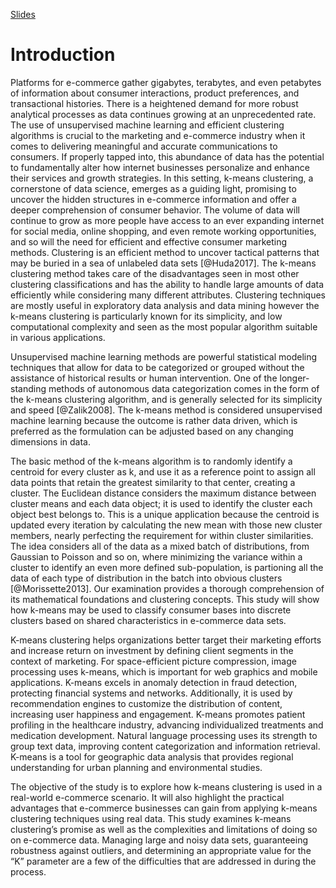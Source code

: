 [Slides](K-MeansPresentation.html)

# Introduction {.unnumbered}

Platforms for e-commerce gather gigabytes, terabytes, and even petabytes of information about consumer interactions, product preferences, and transactional histories. There is a heightened demand for more robust analytical processes as data continues growing at an unprecedented rate. The use of unsupervised machine learning and efficient clustering algorithms is crucial to the marketing and e-commerce industry when it comes to delivering meaningful and accurate communications to consumers. If properly tapped into, this abundance of data has the potential to fundamentally alter how internet businesses personalize and enhance their services and growth strategies. In this setting, k-means clustering, a cornerstone of data science, emerges as a guiding light, promising to uncover the hidden structures in e-commerce information and offer a deeper comprehension of consumer behavior. The volume of data will continue to grow as more people have access to an ever expanding internet for social media, online shopping, and even remote working opportunities, and so will the need for efficient and effective consumer marketing methods. Clustering is an efficient method to uncover tactical patterns that may be buried in a sea of unlabeled data sets [@Huda2017]. The k-means clustering method takes care of the disadvantages seen in most other clustering classifications and has the ability to handle large amounts of data efficiently while considering many different attributes. Clustering techniques are mostly useful in exploratory data analysis and data mining however the k-means clustering is particularly known for its simplicity, and low computational complexity and seen as the most popular algorithm suitable in various applications.

Unsupervised machine learning methods are powerful statistical modeling techniques that allow for data to be categorized or grouped without the assistance of historical results or human intervention. One of the longer-standing methods of autonomous data categorization comes in the form of the k-means clustering algorithm, and is generally selected for its simplicity and speed [@Zalik2008]. The k-means method is considered unsupervised machine learning because the outcome is rather data driven, which is preferred as the formulation can be adjusted based on any changing dimensions in data.

The basic method of the k-means algorithm is to randomly identify a centroid for every cluster as k, and use it as a reference point to assign all data points that retain the greatest similarity to that center, creating a cluster. The Euclidean distance considers the maximum distance between cluster means and each data object; it is used to identify the cluster each object best belongs to. This is a unique application because the centroid is updated every iteration by calculating the new mean with those new cluster members, nearly perfecting the requirement for within cluster similarities. The idea considers all of the data as a mixed batch of distributions, from Gaussian to Poisson and so on, where minimizing the variance within a cluster to identify an even more defined sub-population, is partioning all the data of each type of distribution in the batch into obvious clusters [@Morissette2013]. Our examination provides a thorough comprehension of its mathematical foundations and clustering concepts. This study will show how k-means may be used to classify consumer bases into discrete clusters based on shared characteristics in e-commerce data sets.

K-means clustering helps organizations better target their marketing efforts and increase return on investment by defining client segments in the context of marketing. For space-efficient picture compression, image processing uses k-means, which is important for web graphics and mobile applications. K-means excels in anomaly detection in fraud detection, protecting financial systems and networks. Additionally, it is used by recommendation engines to customize the distribution of content, increasing user happiness and engagement. K-means promotes patient profiling in the healthcare industry, advancing individualized treatments and medication development. Natural language processing uses its strength to group text data, improving content categorization and information retrieval. K-means is a tool for geographic data analysis that provides regional understanding for urban planning and environmental studies.

The objective of the study is to explore how k-means clustering is used in a real-world e-commerce scenario. It will also highlight the practical advantages that e-commerce businesses can gain from applying k-means clustering techniques using real data. This study examines k-means clustering's promise as well as the complexities and limitations of doing so on e-commerce data. Managing large and noisy data sets, guaranteeing robustness against outliers, and determining an appropriate value for the "K" parameter are a few of the difficulties that are addressed in during the process.
